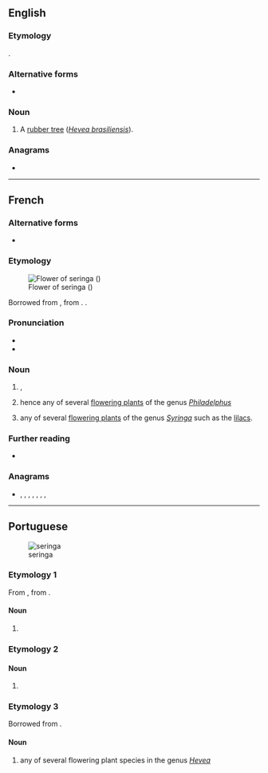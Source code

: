 ==English==

===Etymology===
{{bor|en|pt|seringa}}.

===Alternative forms===
* {{alter|en|serynga}}

===Noun===
{{en-noun}}

# A [[rubber tree]] (''[[Hevea brasiliensis]]'').

===Anagrams===
* {{anagrams|en|a=aeginrs|Aigners|Angries|Gainers|Gearins|Reagins|Searing|earings|erasing|gainers|inrages|raignes|reagins|regains|regians|reginas|searing}}

----

==French==

===Alternative forms===
* {{alter|fr|seringat|syringa}}

===Etymology===
[[File:Philadelphus_coronarius_MHNT.jpg|thumb|Flower of seringa ({{taxlink|Philadelphus coronarius|species}})]]

Borrowed from {{bor|fr|nl|sering}}, from {{der|fr|la|sȳrinx}}. {{doublet|fr|seringue}}.

===Pronunciation===
* {{fr-IPA}}
* {{audio|fr|LL-Q150 (fra)-Lyokoï-seringa.wav|Audio}}

===Noun===
{{fr-noun|m}}

# {{vern|sweet mock orange}}, {{taxlink|Philadelphus coronarius|species}}
#: {{syn|fr|jasmin des poètes|seringa ordinaire|seringa des jardins|seringa commun}}
# hence any of several [[flowering plant]]s of the genus ''[[Philadelphus]]''
# {{lb|fr|uncommon}} any of several [[flowering plant]]s of the genus ''[[Syringa]]'' such as the [[lilac]]s.

===Further reading===
* {{R:TLFi}}

===Anagrams===
* {{l|fr|engrais}}, {{l|fr|graines}}, {{l|fr|ingéras}}, {{l|fr|régnais}}, {{l|fr|resigna}}, {{l|fr|résigna}}, {{l|fr|saigner}}, {{l|fr|signera}}

{{c|fr|Cornales order plants|Olive family plants}}

----

==Portuguese==
[[File:Syringe2.jpg|thumb|seringa]]

===Etymology 1===
From {{der|pt|ML.|syringa}}, from {{m|la|sȳrinx}}.

====Noun====
{{pt-noun|f}}

# {{l|en|syringe}}

===Etymology 2===

====Noun====
{{pt-noun|mf}}

# {{lb|pt|colloquial}} {{l|en|bore}} {{gloss|boring person}}

===Etymology 3===
Borrowed from {{bor|pt|nl|sering}}.

====Noun====
{{pt-noun|f}}

# {{lb|pt|Brazil}} any of several flowering plant species in the genus ''[[Hevea]]''
#: {{syn|pt|seringueira}}

{{topics|pt|Medical equipment|Spurges}}
